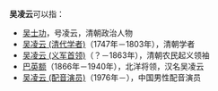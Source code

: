 '''吴凌云'''可以指：
* [[吴士功|吴士功]]，号凌云，清朝政治人物
* [[吴凌云_(清代学者)|吴凌云 (清代学者)]]（1747年－1803年），清朝学者
* [[吴凌云_(义军首领)|吴凌云 (义军首领)]]（？－1863年），清朝农民起义领袖
* [[巴英额|巴英额]]（1866年－1940年），北洋将领，汉名吴凌云
* [[吴凌云_(配音演员)|吴凌云 (配音演员)]]（1976年－），中国男性配音演员

{{Disambig|W凌|cat=三字吴姓人名消歧义}}